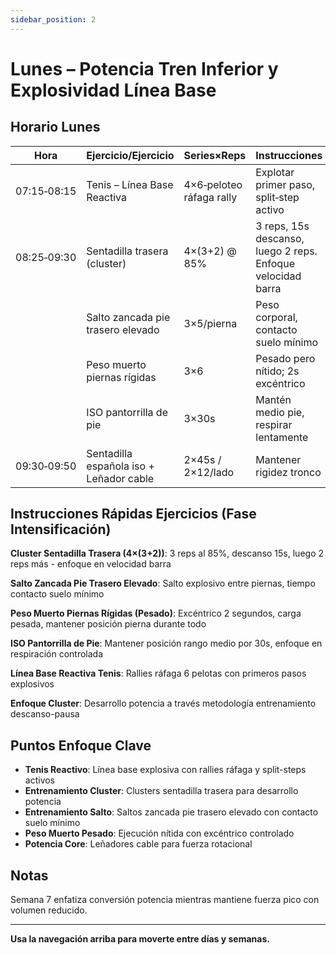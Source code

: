 ```yaml
---
sidebar_position: 2
---
```



<WorkoutNav weekNumber={7} />

# Lunes – Potencia Tren Inferior y Explosividad Línea Base

## Horario Lunes

| Hora | Ejercicio/Ejercicio | Series×Reps | Instrucciones |
|------|---------------|-----------|--------------|
| 07:15‑08:15 | Tenis – Línea Base Reactiva | 4×6‑peloteo ráfaga rally | Explotar primer paso, split‑step activo |
| 08:25‑09:30 | Sentadilla trasera (cluster) | 4×(3+2) @ 85% | 3 reps, 15s descanso, luego 2 reps. Enfoque velocidad barra |
| | Salto zancada pie trasero elevado | 3×5/pierna | Peso corporal, contacto suelo mínimo |
| | Peso muerto piernas rígidas | 3×6 | Pesado pero nítido; 2s excéntrico |
| | ISO pantorrilla de pie | 3×30s | Mantén medio pie, respirar lentamente |
| 09:30‑09:50 | Sentadilla española iso + Leñador cable | 2×45s / 2×12/lado | Mantener rigidez tronco |

## Instrucciones Rápidas Ejercicios (Fase Intensificación)

**Cluster Sentadilla Trasera (4×(3+2))**: 3 reps al 85%, descanso 15s, luego 2 reps más - enfoque en velocidad barra

**Salto Zancada Pie Trasero Elevado**: Salto explosivo entre piernas, tiempo contacto suelo mínimo

**Peso Muerto Piernas Rígidas (Pesado)**: Excéntrico 2 segundos, carga pesada, mantener posición pierna durante todo

**ISO Pantorrilla de Pie**: Mantener posición rango medio por 30s, enfoque en respiración controlada

**Línea Base Reactiva Tenis**: Rallies ráfaga 6 pelotas con primeros pasos explosivos

**Enfoque Cluster**: Desarrollo potencia a través metodología entrenamiento descanso-pausa

## Puntos Enfoque Clave

- **Tenis Reactivo**: Línea base explosiva con rallies ráfaga y split-steps activos
- **Entrenamiento Cluster**: Clusters sentadilla trasera para desarrollo potencia
- **Entrenamiento Salto**: Saltos zancada pie trasero elevado con contacto suelo mínimo
- **Peso Muerto Pesado**: Ejecución nítida con excéntrico controlado
- **Potencia Core**: Leñadores cable para fuerza rotacional

## Notas

Semana 7 enfatiza conversión potencia mientras mantiene fuerza pico con volumen reducido.

---

**Usa la navegación arriba para moverte entre días y semanas.**